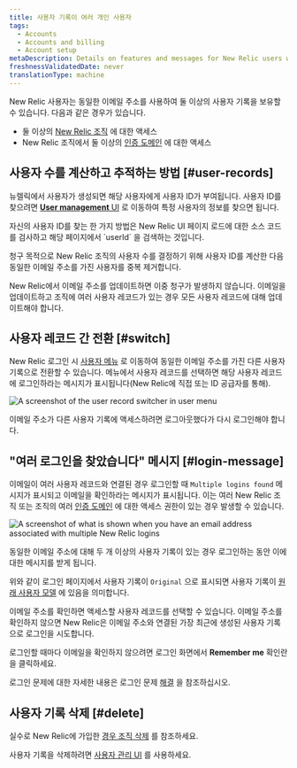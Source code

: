 ```yaml
---
title: 사용자 기록이 여러 개인 사용자
tags:
  - Accounts
  - Accounts and billing
  - Account setup
metaDescription: Details on features and messages for New Relic users with multiple user records and logins.
freshnessValidatedDate: never
translationType: machine
---
```


New Relic 사용자는 동일한 이메일 주소를 사용하여 둘 이상의 사용자 기록을 보유할 수 있습니다. 다음과 같은 경우가 있습니다.

* 둘 이상의 [New Relic 조직](/docs/accounts/accounts-billing/account-structure/new-relic-account-structure) 에 대한 액세스
* New Relic 조직에서 둘 이상의 [인증 도메인](/docs/accounts/accounts-billing/new-relic-one-user-management/authentication-domains-saml-sso-scim-more) 에 대한 액세스

## 사용자 수를 계산하고 추적하는 방법 [#user-records]

뉴렐릭에서 사용자가 생성되면 해당 사용자에게 사용자 ID가 부여됩니다. 사용자 ID를 찾으려면 [<DNT>**User management**</DNT> UI](/docs/accounts/accounts-billing/new-relic-one-user-management/user-management-ui-and-tasks) 로 이동하여 특정 사용자의 정보를 찾으면 됩니다.

<Callout variant="tip">
  자신의 사용자 ID를 찾는 한 가지 방법은 New Relic UI 페이지 로드에 대한 소스 코드를 검사하고 해당 페이지에서 `userId` 을 검색하는 것입니다.
</Callout>

청구 목적으로 New Relic 조직의 사용자 수를 결정하기 위해 사용자 ID를 계산한 다음 동일한 이메일 주소를 가진 사용자를 중복 제거합니다.

New Relic에서 이메일 주소를 업데이트하면 이중 청구가 발생하지 않습니다. 이메일을 업데이트하고 조직에 여러 사용자 레코드가 있는 경우 모든 사용자 레코드에 대해 업데이트해야 합니다.

## 사용자 레코드 간 전환 [#switch]

New Relic 로그인 시 [사용자 메뉴](/docs/accounts/accounts-billing/general-account-settings/intro-account-settings) 로 이동하여 동일한 이메일 주소를 가진 다른 사용자 기록으로 전환할 수 있습니다. 메뉴에서 사용자 레코드를 선택하면 해당 사용자 레코드에 로그인하라는 메시지가 표시됩니다(New Relic에 직접 또는 ID 공급자를 통해).

<img
  title="User record switcher in user menu"
  alt="A screenshot of the user record switcher in user menu"
  src="/images/accounts_screenshot-crop_user-record-switcher.webp"
/>

이메일 주소가 다른 사용자 기록에 액세스하려면 로그아웃했다가 다시 로그인해야 합니다.

## "여러 로그인을 찾았습니다" 메시지 [#login-message]

이메일이 여러 사용자 레코드와 연결된 경우 로그인할 때 `Multiple logins found` 메시지가 표시되고 이메일을 확인하라는 메시지가 표시됩니다. 이는 여러 New Relic 조직 또는 조직의 여러 [인증 도메인](/docs/accounts/accounts-billing/new-relic-one-user-management/authentication-domains-saml-sso-scim-more) 에 대한 액세스 권한이 있는 경우 발생할 수 있습니다.

<img
  title="Login UI for email addresses with multiple user records"
  alt="A screenshot of what is shown when you have an email address associated with multiple New Relic logins"
  src="/images/accounts_screenshot-crop_login-with-multiple-accounts-found.webp"
/>

<figcaption>
  동일한 이메일 주소에 대해 두 개 이상의 사용자 기록이 있는 경우 로그인하는 동안 이에 대한 메시지를 받게 됩니다.
</figcaption>

위와 같이 로그인 페이지에서 사용자 기록이 `Original` 으로 표시되면 사용자 기록이 [원래 사용자 모델](/docs/accounts/original-accounts-billing/original-users-roles/overview-user-models) 에 있음을 의미합니다.

이메일 주소를 확인하면 액세스할 사용자 레코드를 선택할 수 있습니다. 이메일 주소를 확인하지 않으면 New Relic은 이메일 주소와 연결된 가장 최근에 생성된 사용자 기록으로 로그인을 시도합니다.

로그인할 때마다 이메일을 확인하지 않으려면 로그인 화면에서 <DNT>**Remember me**</DNT> 확인란을 클릭하세요.

로그인 문제에 대한 자세한 내용은 로그인 문제 [해결](/docs/accounts/accounts-billing/account-setup/troubleshoot-new-relics-password-email-address-login-problems) 을 참조하십시오.

## 사용자 기록 삭제 [#delete]

실수로 New Relic에 가입한 [경우 조직 삭제](/docs/accounts/accounts-billing/account-setup/downgradecancel-account/#cancel-unused-org) 를 참조하세요.

사용자 기록을 삭제하려면 [사용자 관리 UI](/docs/accounts/accounts-billing/new-relic-one-user-management/user-management-ui-and-tasks) 를 사용하세요.
